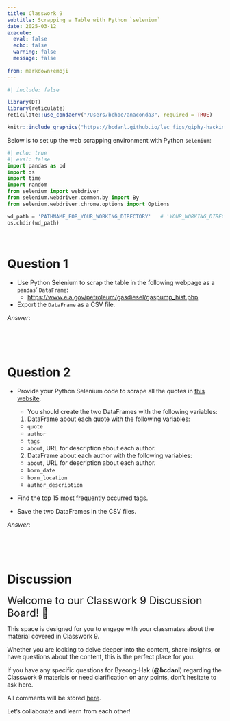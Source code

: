 ```yaml
---
title: Classwork 9
subtitle: Scrapping a Table with Python `selenium`
date: 2025-03-12
execute: 
  eval: false
  echo: false
  warning: false
  message: false
  
from: markdown+emoji
---
```



```r
#| include: false

library(DT)
library(reticulate)
reticulate::use_condaenv("/Users/bchoe/anaconda3", required = TRUE)
```


```r
knitr::include_graphics("https://bcdanl.github.io/lec_figs/giphy-hacking-start.gif")
```


Below is to set up the web scrapping environment with Python `selenium`:

```python
#| echo: true
#| eval: false
import pandas as pd
import os
import time
import random
from selenium import webdriver
from selenium.webdriver.common.by import By
from selenium.webdriver.chrome.options import Options

wd_path = 'PATHNAME_FOR_YOUR_WORKING_DIRECTORY'   # 'YOUR_WORKING_DIRECTORY'
os.chdir(wd_path)
```

<br>

# Question 1

- Use Python Selenium to scrap the table in the following webpage as a `pandas`' `DataFrame`:
  - [https://www.eia.gov/petroleum/gasdiesel/gaspump_hist.php](https://www.eia.gov/petroleum/gasdiesel/gaspump_hist.php)
  
- Export the `DataFrame` as a CSV file.

*Answer*:
```python

```


<br><br>

# Question 2

- Provide your Python Selenium code to scrape all the quotes in [this website](http://quotes.toscrape.com).

  - You should create the two DataFrames with the following variables:
  
  1. DataFrame about each quote with the following variables:
    - `quote`
    - `author`
    - `tags`
    - `about`, URL for description about each author.
  2. DataFrame about each author with the following variables:
    - `about`, URL for description about each author.
    - `born_date`
    - `born_location`
    - `author_description`


- Find the top 15 most frequently occurred tags.
- Save the two DataFrames in the CSV files.

*Answer*:
```python

```

<br><br>


# Discussion


<font size = "5">Welcome to our Classwork 9 Discussion Board! 👋 </font>


This space is designed for you to engage with your classmates about the material covered in Classwork 9.

Whether you are looking to delve deeper into the content, share insights, or have questions about the content, this is the perfect place for you.

If you have any specific questions for Byeong-Hak (**@bcdanl**) regarding the Classwork 9 materials or need clarification on any points, don't hesitate to ask here. 

All comments will be stored [here](https://github.com/bcdanl/210/discussions/).

Let's collaborate and learn from each other!


